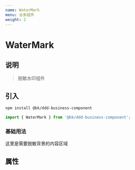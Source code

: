 ```yaml
---
name: WaterMark
menu: 业务组件
weight: 2
---
```



# WaterMark

## 说明
> 脱敏水印组件

## 引入
```bash
npm install @bk/ddd-business-component
```
```js
import { WaterMark } from '@bk/ddd-business-component';
```

### 基础用法
<Playground>
  <div style={{width:'200px',height:'200px',border:'1px solid red'}}>
    <WaterMark color='red' fontSize={15} width={100} height={100}>
      <div style={{height: '200px', width: '200px'}}>这里是需要脱敏背景的内容区域</div>
    </WaterMark>
  </div>
</Playground>


## 属性
<Props title="水印" of={WaterMark} />

